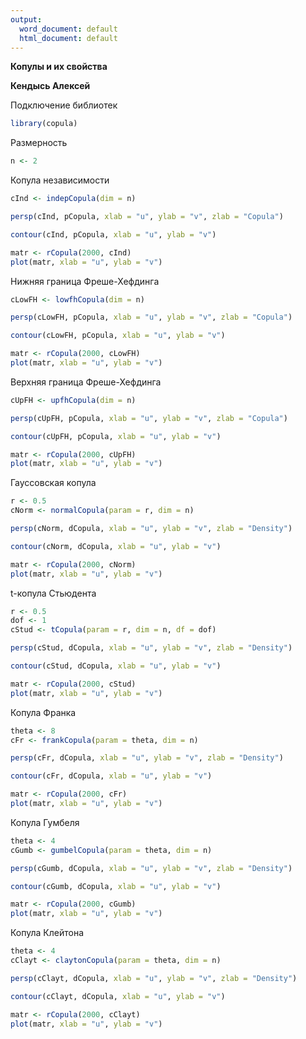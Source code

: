 ---
output:
  word_document: default
  html_document: default
---
**Копулы и их свойства**

**Кендысь Алексей**

Подключение библиотек
```{r}
library(copula)
```

Размерность
```{r}
n <- 2
```

Копула независимости
```{r}
cInd <- indepCopula(dim = n)

persp(cInd, pCopula, xlab = "u", ylab = "v", zlab = "Copula")

contour(cInd, pCopula, xlab = "u", ylab = "v")

matr <- rCopula(2000, cInd)
plot(matr, xlab = "u", ylab = "v")
```

Нижняя граница Фреше-Хефдинга
```{r}
cLowFH <- lowfhCopula(dim = n)

persp(cLowFH, pCopula, xlab = "u", ylab = "v", zlab = "Copula")

contour(cLowFH, pCopula, xlab = "u", ylab = "v")

matr <- rCopula(2000, cLowFH)
plot(matr, xlab = "u", ylab = "v")
```

Верхняя граница Фреше-Хефдинга
```{r}
cUpFH <- upfhCopula(dim = n)

persp(cUpFH, pCopula, xlab = "u", ylab = "v", zlab = "Copula")

contour(cUpFH, pCopula, xlab = "u", ylab = "v")

matr <- rCopula(2000, cUpFH)
plot(matr, xlab = "u", ylab = "v")
```

Гауссовская копула
```{r}
r <- 0.5
cNorm <- normalCopula(param = r, dim = n)

persp(cNorm, dCopula, xlab = "u", ylab = "v", zlab = "Density")

contour(cNorm, dCopula, xlab = "u", ylab = "v")

matr <- rCopula(2000, cNorm)
plot(matr, xlab = "u", ylab = "v")
```

t-копула Стьюдента
```{r}
r <- 0.5
dof <- 1
cStud <- tCopula(param = r, dim = n, df = dof)

persp(cStud, dCopula, xlab = "u", ylab = "v", zlab = "Density")

contour(cStud, dCopula, xlab = "u", ylab = "v")

matr <- rCopula(2000, cStud)
plot(matr, xlab = "u", ylab = "v")
```

Копула Франка
```{r}
theta <- 8
cFr <- frankCopula(param = theta, dim = n)

persp(cFr, dCopula, xlab = "u", ylab = "v", zlab = "Density")

contour(cFr, dCopula, xlab = "u", ylab = "v")

matr <- rCopula(2000, cFr)
plot(matr, xlab = "u", ylab = "v")
```

Копула Гумбеля
```{r}
theta <- 4
cGumb <- gumbelCopula(param = theta, dim = n)

persp(cGumb, dCopula, xlab = "u", ylab = "v", zlab = "Density")

contour(cGumb, dCopula, xlab = "u", ylab = "v")

matr <- rCopula(2000, cGumb)
plot(matr, xlab = "u", ylab = "v")
```

Копула Клейтона
```{r}
theta <- 4
cClayt <- claytonCopula(param = theta, dim = n)

persp(cClayt, dCopula, xlab = "u", ylab = "v", zlab = "Density")

contour(cClayt, dCopula, xlab = "u", ylab = "v")

matr <- rCopula(2000, cClayt)
plot(matr, xlab = "u", ylab = "v")
```